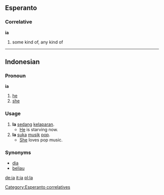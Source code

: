 ==Esperanto==
===Correlative===
'''ia'''
# some kind of, any kind of
[[Category:Esperanto correlatives]]
----
== Indonesian ==
===Pronoun===
'''ia'''

# [[he]]
# [[she]]

=== Usage ===
# '''Ia''' [[sedang]] [[lapar|kelaparan]].
#* [[he|He]] is starving now.
# '''Ia''' [[suka]] [[musik]] [[pop]].
#* [[she|She]] loves pop music.

=== Synonyms ===
* [[dia]]
* [[beliau]]

[[de:ia]]
[[it:ia]]
[[pl:Ia]]